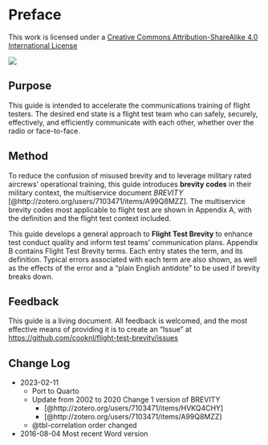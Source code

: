 # Preface {.unnumbered}

::: {layout-ncol=2}
This work is licensed under a [Creative Commons Attribution-ShareAlike 4.0 International License](http://creativecommons.org/licenses/by-sa/4.0/)

![](./images/cc-by-sa-4.0.png) 
:::

## Purpose

This guide is intended to accelerate the communications training of flight testers. The desired end state is a flight test team who can safely, securely, effectively, and efficiently communicate with each other, whether over the radio or face-to-face.

## Method

To reduce the confusion of misused brevity and to leverage military rated aircrews' operational training, this guide introduces **brevity codes** in their military context, the multiservice document *BREVITY* [@http://zotero.org/users/7103471/items/A99Q8MZZ]. The multiservice brevity codes most applicable to flight test are shown in Appendix A, with the definition and the flight test context included.

This guide develops a general approach to **Flight Test Brevity** to enhance test conduct quality and inform test teams' communication plans. Appendix B contains Flight Test Brevity terms. Each entry states the term, and its definition. Typical errors associated with each term are also shown, as well as the effects of the error and a "plain English antidote" to be used if brevity breaks down.

## Feedback

This guide is a living document. All feedback is welcomed, and the most effective means of providing it is to create an "Issue" at <https://github.com/cooknl/flight-test-brevity/issues>

## Change Log

- 2023-02-11
    - Port to Quarto
    - Update from 2002 to 2020 Change 1 version of BREVITY
        - [@http://zotero.org/users/7103471/items/HVKQ4CHY]
        - [@http://zotero.org/users/7103471/items/A99Q8MZZ]
    - @tbl-correlation order changed
- 2016-08-04 Most recent Word version